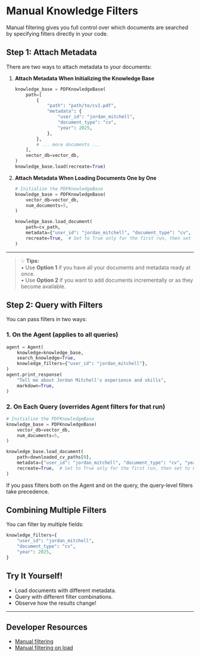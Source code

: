 # Manual Knowledge Filters

Manual filtering gives you full control over which documents are searched by specifying filters directly in your code.

## Step 1: Attach Metadata

There are two ways to attach metadata to your documents:

1. **Attach Metadata When Initializing the Knowledge Base**

    ```python
    knowledge_base = PDFKnowledgeBase(
        path=[
            {
                "path": "path/to/cv1.pdf",
                "metadata": {
                    "user_id": "jordan_mitchell",
                    "document_type": "cv",
                    "year": 2025,
                },
            },
            # ... more documents ...
        ],
        vector_db=vector_db,
    )
    knowledge_base.load(recreate=True)
    ```

2. **Attach Metadata When Loading Documents One by One**

    ```python
    # Initialize the PDFKnowledgeBase
    knowledge_base = PDFKnowledgeBase(
        vector_db=vector_db,
        num_documents=5,
    )

    knowledge_base.load_document(
        path=cv_path,
        metadata={"user_id": "jordan_mitchell", "document_type": "cv", "year": 2025},
        recreate=True,  # Set to True only for the first run, then set to False
    )
    ```

---

> 💡 **Tips:**  
> • Use **Option 1** if you have all your documents and metadata ready at once.  
> • Use **Option 2** if you want to add documents incrementally or as they become available.

## Step 2: Query with Filters

You can pass filters in two ways:

### 1. On the Agent (applies to all queries)

```python
agent = Agent(
    knowledge=knowledge_base,
    search_knowledge=True,
    knowledge_filters={"user_id": "jordan_mitchell"},
)
agent.print_response(
    "Tell me about Jordan Mitchell's experience and skills",
    markdown=True,
)
```

### 2. On Each Query (overrides Agent filters for that run)

```python
# Initialize the PDFKnowledgeBase
knowledge_base = PDFKnowledgeBase(
    vector_db=vector_db,
    num_documents=5,
)

knowledge_base.load_document(
    path=downloaded_cv_paths[0],
    metadata={"user_id": "jordan_mitchell", "document_type": "cv", "year": 2025},
    recreate=True,  # Set to True only for the first run, then set to False
)
```

<Note>If you pass filters both on the Agent and on the query, the query-level filters take precedence.</Note>

## Combining Multiple Filters

You can filter by multiple fields:

```python
knowledge_filters={
    "user_id": "jordan_mitchell",
    "document_type": "cv",
    "year": 2025,
}
```

## Try It Yourself!

- Load documents with different metadata.
- Query with different filter combinations.
- Observe how the results change!

---

## Developer Resources
- [Manual filtering](https://github.com/agno-agi/agno/blob/main/cookbook/agent_concepts/knowledge/filters/pdf/filtering.py)
- [Manual filtering on load](https://github.com/agno-agi/agno/blob/main/cookbook/agent_concepts/knowledge/filters/pdf/filtering_on_load.py)